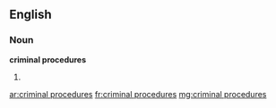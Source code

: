 ==English==

===Noun===
'''criminal procedures'''

# {{plural of|criminal procedure}}

[[ar:criminal procedures]]
[[fr:criminal procedures]]
[[mg:criminal procedures]]